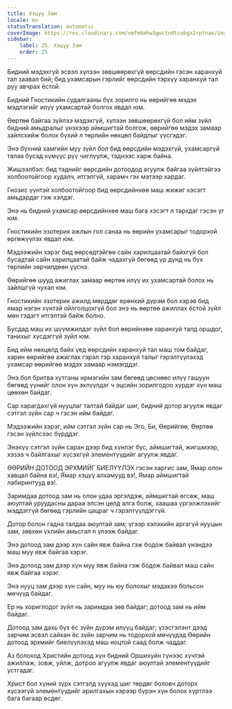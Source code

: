 ```yaml
---
title: Хэцүү Зам
locale: mn
statusTranslation: automatic
coverImage: https://res.cloudinary.com/xmfm6mhw3gwctndtcubgx2rptnae/image/upload/v1741354419/small_cover_la_gran_rebelion_28716e29d2.webp
sidebar:
    label: 25. Хэцүү Зам
    order: 25
---
```

Бидний мэдэхгүй эсвэл хүлээн зөвшөөрөхгүй өөрсдийн гэсэн харанхуй тал заавал бий; бид ухамсарын гэрлийг өөрсдийн тэрхүү харанхуй тал руу авчрах ёстой.

Бидний Гностикийн судалгааны бүх зорилго нь өөрийгөө мэдэх мэдлэгийг илүү ухамсартай болгох явдал юм.

Өөртөө байгаа зүйлээ мэдэхгүй, хүлээн зөвшөөрөхгүй бол ийм зүйл бидний амьдралыг үнэхээр аймшигтай болгож, өөрийгөө мэдэх замаар зайлсхийж болох бүхий л төрлийн нөхцөл байдлыг үүсгэдэг.

Энэ бүхний хамгийн муу зүйл бол бид өөрсдийн мэдэхгүй, ухамсаргүй талаа бусад хүмүүс рүү чиглүүлж, тэднээс харж байна.

Жишээлбэл: бид тэднийг өөрсдийн дотоодод агуулж байгаа зүйлтэйгээ холбоотойгоор худалч, итгэлгүй, харамч гэх мэтээр хардаг.

Гнозис үүнтэй холбоотойгоор бид өөрсдийнхөө маш жижиг хэсэгт амьдардаг гэж хэлдэг.

Энэ нь бидний ухамсар өөрсдийнхөө маш бага хэсэгт л тархдаг гэсэн үг юм.

Гностикийн эзотерик ажлын гол санаа нь өөрийн ухамсарыг тодорхой өргөжүүлэх явдал юм.

Мэдээжийн хэрэг бид өөрсөдтэйгөө сайн харилцаатай байхгүй бол бусадтай сайн харилцаатай байж чадахгүй бөгөөд үр дүнд нь бүх төрлийн зөрчилдөөн үүснэ.

Өөрийгөө шууд ажиглах замаар өөртөө илүү их ухамсартай болох нь зайлшгүй чухал юм.

Гностикийн эзотерик ажилд мөрддөг ерөнхий дүрэм бол хэрэв бид ямар нэгэн хүнтэй ойлголцохгүй бол энэ нь өөртөө ажиллах ёстой зүйл мөн гэдэгт итгэлтэй байж болно.

Бусдад маш их шүүмжилдэг зүйл бол өөрийнхөө харанхуй талд оршдог, танихыг хүсдэггүй зүйл юм.

Бид ийм нөхцөлд байх үед өөрсдийн харанхуй тал маш том байдаг, харин өөрийгөө ажиглах гэрэл тэр харанхуй талыг гэрэлтүүлэхэд ухамсар өөрийгөө мэдэх замаар нэмэгддэг.

Энэ бол бритва хутганы ирмэгийн зам бөгөөд цөснөөс илүү гашуун бөгөөд үүнийг олон хүн эхлүүлдэг ч эцсийн зорилгодоо хүрдэг хүн маш цөөхөн байдаг.

Сар харагдахгүй нууцлаг талтай байдаг шиг, бидний дотор агуулж явдаг сэтгэл зүйн сар ч гэсэн ийм байдаг.

Мэдээжийн хэрэг, ийм сэтгэл зүйн сар нь Эго, Би, Өөрийгөө, Өөртөө гэсэн зүйлсээс бүрддэг.

Энэхүү сэтгэл зүйн саран дээр бид хүнлэг бус, аймшигтай, жигшмээр, хэзээ ч байлгахыг хүсэхгүй элементүүдийг агуулж явдаг.

ӨӨРИЙН ДОТООД ЭРХМИЙГ БИЕЛҮҮЛЭХ гэсэн харгис зам, Ямар олон хавцал байна вэ!, Ямар хэцүү алхамууд вэ!, Ямар аймшигтай лабиринтууд вэ!.

Заримдаа дотоод зам нь олон удаа эргэлдэж, аймшигтай өгсөж, маш аюултай уруудасны дараа элсэн цөлд алга болж, хаашаа үргэлжлэхийг мэддэггүй бөгөөд гэрлийн цацраг ч гэрэлтүүлдэггүй.

Дотор болон гадна талдаа аюултай зам; үгээр хэлэхийн аргагүй нууцын зам, зөвхөн үхлийн амьсгал л үлээж байдаг.

Энэ дотоод зам дээр хүн сайн явж байна гэж бодож байвал үнэндээ маш муу явж байгаа хэрэг.

Энэ дотоод зам дээр хүн муу явж байна гэж бодож байвал маш сайн явж байгаа хэрэг.

Энэ нууц зам дээр хүн сайн, муу нь юу болохыг мэдэхээ больсон мөчүүд байдаг.

Ер нь хориглодог зүйл нь заримдаа зөв байдаг; дотоод зам нь ийм байдаг.

Дотоод зам дахь бүх ёс зүйн дүрэм илүүц байдаг; үзэсгэлэнт дээд зарчим эсвэл сайхан ёс зүйн зарчим нь тодорхой мөчүүдэд Өөрийн дотоод эрхмийг биелүүлэхэд маш ноцтой саад болж чаддаг.

Аз болоход Христийн дотоод хүн бидний Оршихуйн гүнээс хүчтэй ажиллаж, зовж, уйлж, дотроо агуулж явдаг аюултай элементүүдийг устгадаг.

Христ бол хүний зүрх сэтгэлд хүүхэд шиг төрдөг боловч доторх хүсээгүй элементүүдийг арилгахын хэрээр бүрэн хүн болох хүртлээ бага багаар өсдөг.

